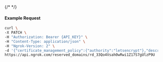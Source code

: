 {/* <!-- Code generated for API Clients. DO NOT EDIT. --> */}

#### Example Request
```bash
curl \
-X PATCH \
-H "Authorization: Bearer {API_KEY}" \
-H "Content-Type: application/json" \
-H "Ngrok-Version: 2" \
-d '{"certificate_management_policy":{"authority":"letsencrypt"},"description":"point-of-sale new york #302","http_endpoint_configuration_id":"ec_33Qo4h2rcsJeEj587fNFiueWaku","https_endpoint_configuration_id":"ec_33Qo4ebEHbl5KKOghL9cKd2hSZ5","metadata":"{\"env\": \"staging\", \"connector_id\":\"64698fcc-5f5c-4b63-910e-8669d04bd943\"}"}' \
https://api.ngrok.com/reserved_domains/rd_33Qo4Vsah0wRwi1Z17S7gUlzP9U
```